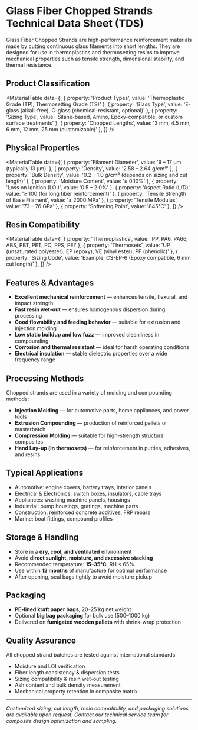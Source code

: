 




# Glass Fiber Chopped Strands Technical Data Sheet (TDS)

Glass Fiber Chopped Strands are high-performance reinforcement materials made by cutting continuous glass filaments into short lengths. They are designed for use in thermoplastics and thermosetting resins to improve mechanical properties such as tensile strength, dimensional stability, and thermal resistance.


## Product Classification

<MaterialTable
  data={[
    { property: 'Product Types', value: 'Thermoplastic Grade (TP), Thermosetting Grade (TS)' },
    { property: 'Glass Type', value: 'E-glass (alkali-free), C-glass (chemical-resistant, optional)' },
    { property: 'Sizing Type', value: 'Silane-based, Amino, Epoxy-compatible, or custom surface treatments' },
    { property: 'Chopped Lengths', value: '3 mm, 4.5 mm, 6 mm, 12 mm, 25 mm (customizable)' },
  ]}
/>

## Physical Properties

<MaterialTable
  data={[
    { property: 'Filament Diameter', value: '9 – 17 µm (typically 13 µm)' },
    { property: 'Density', value: '2.58 – 2.64 g/cm³' },
    { property: 'Bulk Density', value: '0.2 – 1.0 g/cm³ (depends on sizing and cut length)' },
    { property: 'Moisture Content', value: '≤ 0.10%' },
    { property: 'Loss on Ignition (LOI)', value: '0.5 – 2.0%' },
    { property: 'Aspect Ratio (L/D)', value: '≥ 100 (for long fiber reinforcement)' },
    { property: 'Tensile Strength of Base Filament', value: '≥ 2000 MPa' },
    { property: 'Tensile Modulus', value: '73 – 76 GPa' },
    { property: 'Softening Point', value: '845°C' },
  ]}
/>

## Resin Compatibility

<MaterialTable
  data={[
    { property: 'Thermoplastics', value: 'PP, PA6, PA66, ABS, PBT, PET, PC, PPS, PEI' },
    { property: 'Thermosets', value: 'UP (unsaturated polyester), EP (epoxy), VE (vinyl ester), PF (phenolic)' },
    { property: 'Sizing Code', value: 'Example: CS-EP-6 (Epoxy compatible, 6 mm cut length)' },
  ]}
/>

## Features & Advantages

- **Excellent mechanical reinforcement** — enhances tensile, flexural, and impact strength  
- **Fast resin wet-out** — ensures homogenous dispersion during processing  
- **Good flowability and feeding behavior** — suitable for extrusion and injection molding  
- **Low static buildup and low fuzz** — improved cleanliness in compounding  
- **Corrosion and thermal resistant** — ideal for harsh operating conditions  
- **Electrical insulation** — stable dielectric properties over a wide frequency range  

## Processing Methods

Chopped strands are used in a variety of molding and compounding methods:

- **Injection Molding** — for automotive parts, home appliances, and power tools  
- **Extrusion Compounding** — production of reinforced pellets or masterbatch  
- **Compression Molding** — suitable for high-strength structural composites  
- **Hand Lay-up (in thermosets)** — for reinforcement in putties, adhesives, and resins  

## Typical Applications

- Automotive: engine covers, battery trays, interior panels  
- Electrical & Electronics: switch boxes, insulators, cable trays  
- Appliances: washing machine panels, housings  
- Industrial: pump housings, gratings, machine parts  
- Construction: reinforced concrete additives, FRP rebars  
- Marine: boat fittings, compound profiles  

## Storage & Handling

- Store in a **dry, cool, and ventilated** environment  
- Avoid **direct sunlight, moisture, and excessive stacking**  
- Recommended temperature: **15–35°C**; RH < 65%  
- Use within **12 months** of manufacture for optimal performance  
- After opening, seal bags tightly to avoid moisture pickup  

## Packaging

- **PE-lined kraft paper bags**, 20–25 kg net weight  
- Optional **big bag packaging** for bulk use (500–1000 kg)  
- Delivered on **fumigated wooden pallets** with shrink-wrap protection

## Quality Assurance

All chopped strand batches are tested against international standards:

- Moisture and LOI verification  
- Fiber length consistency & dispersion tests  
- Sizing compatibility & resin wet-out testing  
- Ash content and bulk density measurement  
- Mechanical property retention in composite matrix  

---

*Customized sizing, cut length, resin compatibility, and packaging solutions are available upon request. Contact our technical service team for composite design optimization and sampling.*
